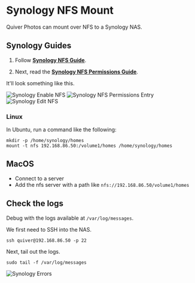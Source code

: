 

# Synology NFS Mount

Quiver Photos can mount over NFS to a Synology NAS.

## Synology Guides

1. Follow **[Synology NFS Guide](https://kb.synology.com/en-br/DSM/tutorial/How_to_access_files_on_Synology_NAS_within_the_local_network_NFS)**.

2. Next, read the  **[Synology NFS Permissions Guide](https://kb.synology.com/en-br/DSM/help/DSM/AdminCenter/file_share_privilege_nfs?version=7)**.

It'll look something like this.

![Synology Enable NFS](/images/content/mount-synology-nfs/synology-enable-nfs.png)
![Synology NFS Permissions Entry](/images/content/mount-synology-nfs/synology-nfs-permissions-entry.png)
![Synology Edit NFS](/images/content/mount-synology-nfs/synology-edit-nfs.png)

### Linux

In Ubuntu, run a command like the following:

```
mkdir -p /home/synology/homes
mount -t nfs 192.168.86.50:/volume1/homes /home/synology/homes
```

## MacOS

- Connect to a server
- Add the nfs server with a path like `nfs://192.168.86.50/volume1/homes`

## Check the logs

Debug with the logs available at `/var/log/messages`.

We first need to SSH into the NAS.

`ssh quiver@192.168.86.50 -p 22`

Next, tail out the logs.

`sudo tail -f /var/log/messages`

![Synology Errors](/images/content/mount-synology-nfs/synology-errors.png)
